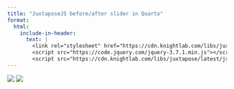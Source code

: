 ```yaml
---
title: "JuxtaposeJS before/after slider in Quarto"
format:
  html:
    include-in-header:
      text: |
        <link rel="stylesheet" href="https://cdn.knightlab.com/libs/juxtapose/latest/css/juxtapose.css">
        <script src="https://code.jquery.com/jquery-3.7.1.min.js"></script>
        <script src="https://cdn.knightlab.com/libs/juxtapose/latest/js/juxtapose.min.js"></script>
---
```


```{=html}
<!-- Simple markup-only Juxtapose slider -->
<div class="juxtapose" data-startingposition="50%" data-showlabels="true"
     data-mode="horizontal" data-animate="true" style="max-width:900px;">
  <img src="img/delhi_swir2200_same_extent.jpg" data-label="RGB" />
  <img src="img/delhi-rgb_same_extent.jpg"  data-label="2200 nm" />
</div>
```